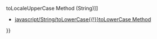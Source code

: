 {{Page_Title}}
{{Flags}}
{{Summary_Section|Converts all alphabetic characters to lowercase, taking into account the host environment's current locale.

}}
{{JS_Syntax|Formats={{JS_Syntax_Format
|Format= stringVar.toLocaleLowerCase( )}}
}}
{{Remarks_Section
|Remarks=The required stringVar reference is a String object or string literal.

The '''toLocaleLowerCase''' method converts the characters in a string, taking into account the host environment's current locale. In most cases, the result is the same as the result of the '''toLowerCase''' method. Results differ if the rules for a language conflict with the regular Unicode case mappings.
}}
{{See_Also_Section
|Manual_links=* [[javascript/String/toLocaleUpperCase{{!}}toLocaleUpperCase Method (String)]]
* [[javascript/String/toLowerCase{{!}}toLowerCase Method]]
}}
{{Topics | JS Basic}}

{{External_Attribution
|Is_CC-BY-SA=No
|Sources=MSDN
|MDN_link=
|MSDN_link=http://msdn.microsoft.com/en-us/library/ie/94h6w1kx(v=vs.94).aspx
|HTML5Rocks_link=
}}
